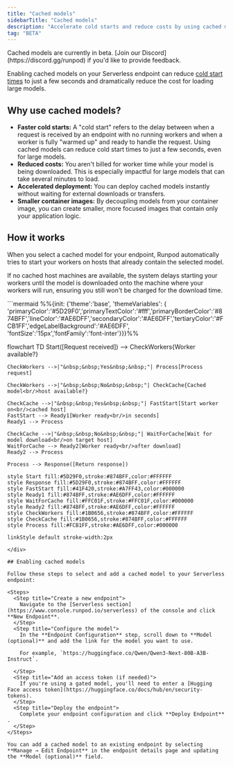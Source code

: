 ```yaml
---
title: "Cached models"
sidebarTitle: "Cached models"
description: "Accelerate cold starts and reduce costs by using cached models."
tag: "BETA"
---
```


<Note>
Cached models are currently in beta. [Join our Discord](https://discord.gg/runpod) if you'd like to provide feedback.
</Note>

Enabling cached models on your Serverless endpoint can reduce [cold start times](/serverless/overview#cold-starts) to just a few seconds and dramatically reduce the cost for loading large models.

## Why use cached models?

- **Faster cold starts:** A "cold start" refers to the delay between when a request is received by an endpoint with no running workers and when a worker is fully "warmed up" and ready to handle the request. Using cached models can reduce cold start times to just a few seconds, even for large models.
- **Reduced costs:** You aren't billed for worker time while your model is being downloaded. This is especially impactful for large models that can take several minutes to load.
- **Accelerated deployment:** You can deploy cached models instantly without waiting for external downloads or transfers.
- **Smaller container images:** By decoupling models from your container image, you can create smaller, more focused images that contain only your application logic.

## How it works

When you select a cached model for your endpoint, Runpod automatically tries to start your workers on hosts that already contain the selected model.

If no cached host machines are available, the system delays starting your workers until the model is downloaded onto the machine where your workers will run, ensuring you still won't be charged for the download time.

<div style={{ marginLeft: '4rem'}}>
```mermaid
%%{init: {'theme':'base', 'themeVariables': { 'primaryColor':'#5D29F0','primaryTextColor':'#fff','primaryBorderColor':'#874BFF','lineColor':'#AE6DFF','secondaryColor':'#AE6DFF','tertiaryColor':'#FCB1FF','edgeLabelBackground':'#AE6DFF', 'fontSize':'15px','fontFamily':'font-inter'}}}%%

flowchart TD
    Start([Request received]) --> CheckWorkers{Worker<br/>available?}
    
    CheckWorkers -->|"&nbsp;&nbsp;Yes&nbsp;&nbsp;"| Process[Process request]
    
    CheckWorkers -->|"&nbsp;&nbsp;No&nbsp;&nbsp;"| CheckCache{Cached model<br/>host available?}
    
    CheckCache -->|"&nbsp;&nbsp;Yes&nbsp;&nbsp;"| FastStart[Start worker on<br/>cached host]
    FastStart --> Ready1[Worker ready<br/>in seconds]
    Ready1 --> Process
    
    CheckCache -->|"&nbsp;&nbsp;No&nbsp;&nbsp;"| WaitForCache[Wait for model download<br/>on target host]
    WaitForCache --> Ready2[Worker ready<br/>after download]
    Ready2 --> Process
    
    Process --> Response([Return response])

    style Start fill:#5D29F0,stroke:#874BFF,color:#FFFFFF
    style Response fill:#5D29F0,stroke:#874BFF,color:#FFFFFF
    style FastStart fill:#41F420,stroke:#A7FF43,color:#000000
    style Ready1 fill:#874BFF,stroke:#AE6DFF,color:#FFFFFF
    style WaitForCache fill:#FFC01F,stroke:#FFC01F,color:#000000
    style Ready2 fill:#874BFF,stroke:#AE6DFF,color:#FFFFFF
    style CheckWorkers fill:#1B0656,stroke:#874BFF,color:#FFFFFF
    style CheckCache fill:#1B0656,stroke:#874BFF,color:#FFFFFF
    style Process fill:#FCB1FF,stroke:#AE6DFF,color:#000000

    linkStyle default stroke-width:2px
```
</div>

## Enabling cached models

Follow these steps to select and add a cached model to your Serverless endpoint:

<Steps>
  <Step title="Create a new endpoint">
    Navigate to the [Serverless section](https://www.console.runpod.io/serverless) of the console and click **New Endpoint**.
  </Step>
  <Step title="Configure the model">
    In the **Endpoint Configuration** step, scroll down to **Model (optional)** and add the link for the model you want to use.
    
    For example, `https://huggingface.co/Qwen/Qwen3-Next-80B-A3B-Instruct`.

  </Step>
  <Step title="Add an access token (if needed)">
    If you're using a gated model, you'll need to enter a [Hugging Face access token](https://huggingface.co/docs/hub/en/security-tokens).
  </Step>
  <Step title="Deploy the endpoint">
    Complete your endpoint configuration and click **Deploy Endpoint** .
  </Step>
</Steps>

You can add a cached model to an existing endpoint by selecting **Manage → Edit Endpoint** in the endpoint details page and updating the **Model (optional)** field.